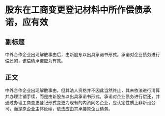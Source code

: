# 股东在工商变更登记材料中所作偿债承诺，应有效
## 副标题
中外合作企业出现解散事由后，由新股东以出具承诺书形式，承诺对企业债务进行偿还的，该偿债承诺应为有效。
## 正文
中外合作企业出现解散事由，但其法人资格并不因此当然终止，其未依法进行清算并办理注销手续，而是由新股东以出具承诺书形式，承诺对企业债务进行偿还，并通过办理工商变更登记形式变更为现有的内资同名企业，应认定性质上非新设公司，而是原企业主体延续，依法应由其承接原企业债务。